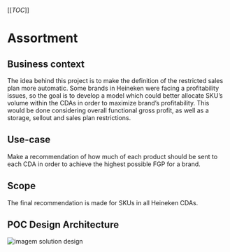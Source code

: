 [[_TOC_]]
# Assortment

## Business context
The idea behind this project is to make the definition of the restricted sales plan more automatic. Some brands in Heineken were facing a profitability issues, so the goal is to develop a model which could better allocate SKU’s volume within the CDAs in order to maximize brand’s profitability. This would be done considering overall functional gross profit, as well as a storage, sellout and sales plan restrictions.


## Use-case
Make a recommendation of how much of each product should be sent to each CDA in order to achieve the highest possible FGP for a brand.

## Scope
The final recommendation is made for SKUs in all Heineken CDAs. 

## POC Design Architecture
![imagem solution design](assets\images\hwtp_sd.png)